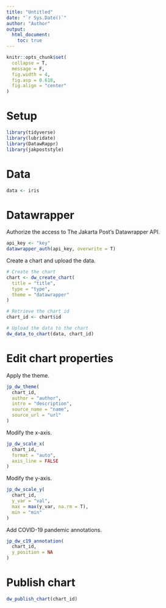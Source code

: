 ```yaml
---
title: "Untitled"
date: "`r Sys.Date()`"
author: "Author"
output: 
  html_document:
    toc: true  
---
```


```r
knitr::opts_chunk$set(
  collapse = T,
  message = F,
  fig.width = 4, 
  fig.asp = 0.618,
  fig.align = "center"
)
```

# Setup

```r
library(tidyverse)
library(lubridate)
library(DatawRappr)
library(jakpoststyle)
```

# Data

```r
data <- iris
```

# Datawrapper

Authorize the access to The Jakarta Post's Datawrapper API.

```r
api_key <- "key"
datawrapper_auth(api_key, overwrite = T)
```

Create a chart and upload the data.

```r
# Create the chart
chart <- dw_create_chart(
  title = "title",
  type = "type",
  theme = "datawrapper"
)

# Retrieve the chart id
chart_id <- chart$id

# Upload the data to the chart
dw_data_to_chart(data, chart_id)
```

# Edit chart properties

Apply the theme.

```r
jp_dw_theme(
  chart_id,
  author = "author",
  intro = "description",
  source_name = "name",
  source_url = "url"
)
```

Modify the x-axis.

```r
jp_dw_scale_x(
  chart_id,
  format = "auto",
  axis_line = FALSE
)
```

Modify the y-axis.

```r
jp_dw_scale_y(
  chart_id,
  y_var = "val",
  max = max(y_var, na.rm = T),
  min = "min"
)
```

Add COVID-19 pandemic annotations.

```r
jp_dw_c19_annotation(
  chart_id,
  y_position = NA
)
```

# Publish chart

```r
dw_publish_chart(chart_id)
```
